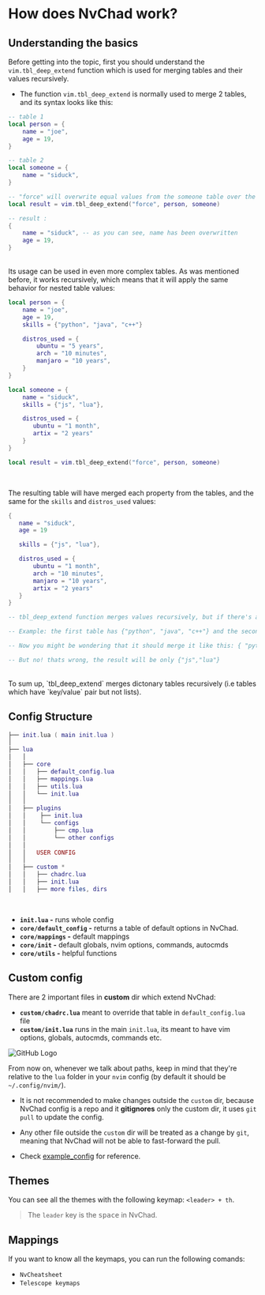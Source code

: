# How does NvChad work? 

## Understanding the basics

Before getting into the topic, first you should understand the `vim.tbl_deep_extend` function which is used for merging tables and their values recursively.  

- The function `vim.tbl_deep_extend` is normally used to merge 2 tables, and its syntax looks like this: 

```lua
-- table 1
local person = {
    name = "joe",
    age = 19,
}

-- table 2
local someone = {
    name = "siduck",
}

-- "force" will overwrite equal values from the someone table over the person table
local result = vim.tbl_deep_extend("force", person, someone)

-- result : 
{
    name = "siduck", -- as you can see, name has been overwritten
    age = 19,
}
```

<br />
Its usage can be used in even more complex tables. As was mentioned before, it works recursively, which means that it will apply the same behavior for nested table values:

```lua
local person = {
    name = "joe",
    age = 19,
    skills = {"python", "java", "c++"}

    distros_used = {
        ubuntu = "5 years",
        arch = "10 minutes",
        manjaro = "10 years",
    }
}

local someone = {
    name = "siduck",
    skills = {"js", "lua"},

    distros_used = {
       ubuntu = "1 month",
       artix = "2 years"
    }
}

local result = vim.tbl_deep_extend("force", person, someone)
```
<br/>

The resulting table will have merged each property from the tables, and the same for the `skills` and `distros_used` values:

```lua
{
   name = "siduck",
   age = 19

   skills = {"js", "lua"},

   distros_used = {
       ubuntu = "1 month",
       arch = "10 minutes",
       manjaro = "10 years",
       artix = "2 years"
   }
}

-- tbl_deep_extend function merges values recursively, but if there's an array (list), it won't merge the list tables. 

-- Example: the first table has {"python", "java", "c++"} and the second table has {"js","lua"}. 

-- Now you might be wondering that it should merge it like this: { "python", "java", "c++", "lua"}

-- But no! thats wrong, the result will be only {"js","lua"}
```

<br/>
To sum up, `tbl_deep_extend` merges dictonary tables recursively (i.e tables which have `key/value` pair but not lists).

## Config Structure

```lua
├── init.lua ( main init.lua )
│
├── lua
│   │
│   ├── core
│   │   ├── default_config.lua
│   │   ├── mappings.lua
│   │   ├── utils.lua 
│   │   └── init.lua  
│   │
│   ├── plugins
│   │    ├── init.lua 
│   │    └── configs
│   │        ├── cmp.lua
│   │        └── other configs
│   │  
│   │   USER CONFIG  
│   │  
│   ├── custom *
│   │   ├── chadrc.lua
│   │   ├── init.lua
│   │   ├── more files, dirs
```
<br/>

- **`init.lua` -** runs whole config
- **`core/default_config` -** returns a table of default options in NvChad. 
- **`core/mappings` -** default mappings
- **`core/init` -** default globals, nvim options, commands, autocmds 
- **`core/utils` -** helpful functions


## Custom config

There are 2 important files in **custom** dir which extend NvChad:

- **`custom/chadrc.lua`** meant to override that table in `default_config.lua` file
- **`custom/init.lua`** runs in the main `init.lua`, its meant to have vim options, globals, autocmds, commands etc.

![GitHub Logo](/illustrations/config_nutshell.webp)

From now on, whenever we talk about paths, keep in mind that they're relative to the `lua` folder in your `nvim` config (by default it should be `~/.config/nvim/`).

- It is not recommended to make changes outside the `custom` dir, because NvChad config is a repo and it **gitignores** only the custom dir, it uses `git pull` to update the config.

- Any other file outside the `custom` dir will be treated as a change by `git`, meaning that NvChad will not be able to fast-forward the pull.

- Check [example_config](https://github.com/NvChad/example_config) for reference.

## Themes

You can see all the themes with the following keymap: `<leader> + th`.

> The `leader` key is the  <kbd>space</kbd>  in NvChad. 

## Mappings

If you want to know all the keymaps, you can run the following comands:

- `NvCheatsheet`
- `Telescope keymaps` 
